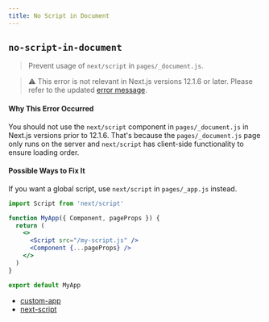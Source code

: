 ```yaml
---
title: No Script in Document
---
```


## `no-script-in-document`

> Prevent usage of `next/script` in `pages/_document.js`.

> ⚠️ This error is not relevant in Next.js versions 12.1.6 or later. Please refer to the updated [error message](/docs/messages/no-before-interactive-script-outside-document).

#### Why This Error Occurred

You should not use the `next/script` component in `pages/_document.js` in Next.js versions prior to 12.1.6. That's because the `pages/_document.js` page only runs on the server and `next/script` has client-side functionality to ensure loading order.

#### Possible Ways to Fix It

If you want a global script, use `next/script` in `pages/_app.js` instead.

```jsx filename="pages/_app.js"
import Script from 'next/script'

function MyApp({ Component, pageProps }) {
  return (
    <>
      <Script src="/my-script.js" />
      <Component {...pageProps} />
    </>
  )
}

export default MyApp
```

- [custom-app](/docs/pages/building-your-application/routing/custom-app)
- [next-script](/docs/pages/building-your-application/optimizing/scripts#usage)
